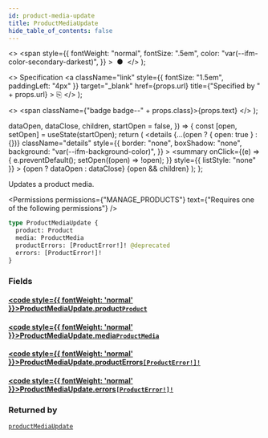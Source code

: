 ```yaml
---
id: product-media-update
title: ProductMediaUpdate
hide_table_of_contents: false
---
```


  <>
    <span
      style={{
        fontWeight: "normal",
        fontSize: ".5em",
        color: "var(--ifm-color-secondary-darkest)",
      }}
    >
      &nbsp;●&nbsp;
    </span>
  </>
);

  <>
    Specification
    <a
      className="link"
      style={{ fontSize: "1.5em", paddingLeft: "4px" }}
      target="\_blank"
      href={props.url}
      title={"Specified by " + props.url}
    >
      ⎘
    </a>
  </>
);

  <>
    <span className={"badge badge--" + props.class}>{props.text}</span>
  </>
);


  dataOpen,
  dataClose,
  children,
  startOpen = false,
}) => {
  const [open, setOpen] = useState(startOpen);
  return (
    <details
      {...(open ? { open: true } : {})}
      className="details"
      style={{
        border: "none",
        boxShadow: "none",
        background: "var(--ifm-background-color)",
      }}
    >
      <summary
        onClick={(e) => {
          e.preventDefault();
          setOpen((open) => !open);
        }}
        style={{ listStyle: "none" }}
      >
        {open ? dataOpen : dataClose}
      </summary>
      {open && children}
    </details>
  );
};

Updates a product media.

<Permissions
  permissions={"MANAGE_PRODUCTS"}
  text={"Requires one of the following permissions"}
/>

```graphql
type ProductMediaUpdate {
  product: Product
  media: ProductMedia
  productErrors: [ProductError!]! @deprecated
  errors: [ProductError!]!
}
```

### Fields

#### [<code style={{ fontWeight: 'normal' }}>ProductMediaUpdate.<b>product</b></code>](#)<Bullet />[`Product`](../../../api-reference/products/objects/product) <Badge class="secondary" text="object"/>

>

#### [<code style={{ fontWeight: 'normal' }}>ProductMediaUpdate.<b>media</b></code>](#)<Bullet />[`ProductMedia`](../../../api-reference/products/objects/product-media) <Badge class="secondary" text="object"/>

>

#### [<code style={{ fontWeight: 'normal' }}>ProductMediaUpdate.<b>productErrors</b></code>](#)<Bullet />[`[ProductError!]!`](../../../api-reference/products/objects/product-error) <Badge class="secondary" text="deprecated"/> <Badge class="secondary" text="non-null"/> <Badge class="secondary" text="object"/>

> <Badge
>   class="warning"
>   text="DEPRECATED: This field will be removed in Saleor 4.0. Use `errors` field instead."
> />

#### [<code style={{ fontWeight: 'normal' }}>ProductMediaUpdate.<b>errors</b></code>](#)<Bullet />[`[ProductError!]!`](../../../api-reference/products/objects/product-error) <Badge class="secondary" text="non-null"/> <Badge class="secondary" text="object"/>

>

### Returned by

[`productMediaUpdate`](../../../api-reference/products/mutations/product-media-update) <Badge class="secondary" text="mutation"/>

